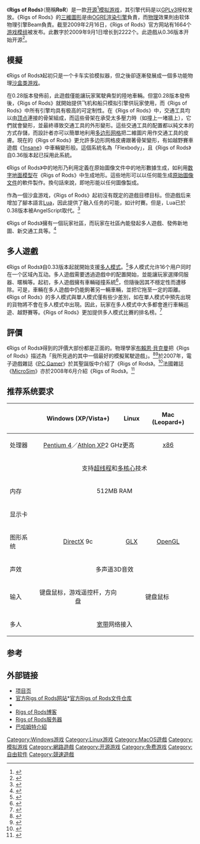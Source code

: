 {{NoteTA|G1=IT|G2=FL|G3=Games}}
{{Infobox VG
| title                  = Rigs of Rods
| image                  = Rigs of Rods Logo.png
| developer              = Rigs of Rods 貢獻者
| platform               = [[Microsoft_Windows|Microsoft Windows]]、[[Linux|Linux]]
| genre                  = [[交通工具模拟游戏|交通工具模拟游戏]]
| engine                 = [[OGRE|OGRE]]
}}

《'''Rigs of Rods'''》（簡稱'''RoR'''）是一款[[开源|开源]]<ref>{{cite web
  | last = Ricordel
  | first = Pierre-Michel
  | authorlink = 
  | coauthors = 
  | title = Rigs of Rods is going Open Source
  | work = 
  | publisher = 
  | date = 2009-02-08
  | url = http://rigsofrods.blogspot.com/2009/02/rigs-of-rods-is-going-open-source.html
  | doi = 
  | accessdate = 2013-03-28
  | archive-date = 2012-10-06
  | archive-url = https://www.webcitation.org/6BDiI8nco?url=http://rigsofrods.blogspot.com/2009/02/rigs-of-rods-is-going-open-source.html
  | dead-url = no
  }}</ref>[[模拟游戏|模拟游戏]]，其引擎代码是以[[GPL|GPLv3]]授权发放。《Rigs of Rods》的[[三維|三維]][[圖形|圖形]]是由[[OGRE|OGRE渲染引擎]]負責，而[[物理|物理]]效果則由软体物理引擎Beam負責。截至2009年2月16日，《Rigs of Rods》官方网站有1664个[[游戏模组|游戏模组]]被发布。此數字於2009年9月1日增长到2222个。此遊戲从0.36版本开始开源<ref>{{cite web|url=http://rigsofrods.blogspot.com/2009/02/rigs-of-rods-is-going-open-source.html|title=Rigs of Rods is going Open Source|date=2009-02-08|publisher=Rigs of Rods blogs|accessdate=2013-03-28|archive-date=2012-10-06|archive-url=https://www.webcitation.org/6BDiI8nco?url=http://rigsofrods.blogspot.com/2009/02/rigs-of-rods-is-going-open-source.html|dead-url=no}}</ref>。

== 模擬 ==
《Rigs of Rods》起初只是一个卡车实验模拟器，但之後卻逐漸發展成一個多功能物理[[沙盒类游戏|沙盒类游戏]]。

在0.28版本發佈前，此遊戲僅能讓玩家駕駛典型的陸地車輛。但當0.28版本發佈後，《Rigs of Rods》就開始提供飞机和船只模拟引擎供玩家使用，而《Rigs of Rods》中所有引擎均具有极高的可定制性。在《Rigs of Rods》中，交通工具均以由[[頂點_(幾何)|顶点]]連接的骨架組成，而這些骨架在承受太多壓力時（如撞上一堵牆上），它們就會變形，並最終導致交通工具的外形變形。這些交通工具的配置都以純文本的方式存儲，而設計者亦可以簡單地利用[[多边形网格|多边形网格]]把二維圖片用作交通工具的皮膚。現在的《Rigs of Rods》更允許多边形网格皮膚跟著骨架變形，有如越野賽車遊戲《[[1nsane|1nsane]]》中車輛變形般。這個系統名為「Flexbody」，且《Rigs of Rods》自0.36版本起已採用此系統。

《Rigs of Rods》中的地形乃利用定義在原始圖像文件中的地形數據生成，如利用[[数字地面模型|数字地面模型]]在《Rigs of Rods》中生成地形。這些地形可以以任何能生成[[RAW|原始圖像文件]]的軟件製作。換句話來說，即地形能以任何圖像製成。

作為一個沙盒游戏，《Rigs of Rods》起初沒有既定的遊戲目標目标。但遊戲后来增加了腳本語言[[Lua|Lua]]，因此提供了融入任务的可能，如计时賽。但是，Lua已於0.38版本被AngelScript取代。<ref>{{cite web|url=http://www.rigsofrods.com/entries/100-short-notice-LUA-removed?s=88855109721bfa6ff3a78f156e4d870a|title=short notice: LUA removed|date=2011-05-08|author=tdev|accessdate=2013-03-28|deadurl=yes|archiveurl=https://web.archive.org/web/20120326011549/http://www.rigsofrods.com/entries/100-short-notice-LUA-removed?s=88855109721bfa6ff3a78f156e4d870a|archivedate=2012-03-26}}</ref>

《Rigs of Rods》擁有一個玩家社區，而玩家在社區內能發起多人遊戲、發佈新地圖、新交通工具等。<ref>{{Cite web |url=http://forum.rigsofrods.com/ |title=官方Rigs of Rods论坛 |accessdate=2017-09-06 |archive-date=2010-09-01 |archive-url=https://web.archive.org/web/20100901122752/http://forum.rigsofrods.com/ |dead-url=no }}</ref>

==多人遊戲==
《Rigs of Rods》自0.33版本起就開始支援[[多人遊戲|多人模式]]。<ref>{{cite web| last =| first =| authorlink =| coauthors =| title =Rigs of Rods Multiplayer 0.33| work =| publisher =| date =2011-11-19| url =http://www.rigsofrods.com/wiki/pages/Changelog_old#0.33| doi =| accessdate =2013-03-28| deadurl =yes| archiveurl =https://web.archive.org/web/20130518034129/http://www.rigsofrods.com/wiki/pages/Changelog_old#0.33| archivedate =2013-05-18}}</ref>多人模式允许16个用户同时在一个区域內互动。多人遊戲需要透過遊戲中的配置開始，並能讓玩家選擇伺服器、暱稱等。起初，多人遊戲擁有車輛碰撞系統<ref>{{cite web| last =| first =| authorlink =| coauthors =| title =Rigs of Rods Multiplayer Collisions| work =| publisher =| date =2011-11-19| url =http://www.rigsofrods.com/wiki/pages/Changelog_old#0.36.2.2C_28_June_2009| doi =| accessdate =2013-03-28| deadurl =yes| archiveurl =https://web.archive.org/web/20130518034129/http://www.rigsofrods.com/wiki/pages/Changelog_old#0.36.2.2C_28_June_2009| archivedate =2013-05-18}}</ref>，但隨後因其不穩定性而遭移除。可是，車輛在多人遊戲中仍能鉤著另一輛車輛，並把它拖至一定的距離。《Rigs of Rods》的多人模式與單人模式僅有些少差別，如在單人模式中預先出現的貨物將不會在多人模式中出現。因此，玩家在多人模式中大多都會進行車輛巡遊、越野賽等。《Rigs of Rods》更加提供多人模式比賽的排名榜。<ref>{{cite web| last =| first =| authorlink =| coauthors =| title =Rigs of Rods Races| work =| publisher =| date =2011-11-19| url =http://www.rigsofrods.com/threads/83913-races-improvements| doi =| accessdate =2013-03-28| deadurl =yes| archiveurl =https://www.webcitation.org/6BDiJaulH?url=http://www.rigsofrods.com/threads/83913-races-improvements| archivedate =2012-10-06}}</ref>

== 評價 ==
《Rigs of Rods》得到的評價大部份都是正面的。物理學家[[布賴恩·貝克曼|布賴恩·貝克曼]]把《Rigs of Rods》描述為「我所見過的其中一個最好的模擬駕駛遊戲」。<ref>{{cite video | people = Dr. Brian Beckman | title = Dr. Beckman discusses physics in Rigs of Rods | medium = YouTube | url = http://www.youtube.com/watch?v=EI926O4qOiw | date = 2007-08-31 | accessdate = 2013-03-28 | archive-date = 2013-05-10 | archive-url = https://web.archive.org/web/20130510080945/http://www.youtube.com/watch?v=EI926O4qOiw | dead-url = no }}</ref><ref>{{cite web|url=http://channel9.msdn.com/showpost.aspx?postid=314874|title=Brian Beckman: The Physics in Games - Real-Time Simulation Explained|date=2007-06-08|author=Charles|publisher=Channel9|accessdate=2013-03-28|archive-date=2007-06-14|archive-url=https://web.archive.org/web/20070614102106/http://channel9.msdn.com/showpost.aspx?postid=314874|dead-url=no}}</ref>於2007年，電子遊戲雜誌《[[PC_Gamer|PC Gamer]]》於其聖誕版中介紹了《Rigs of Rods》。<ref>{{cite news  | last = Stone | first = Tim | title = Keep on truckin' | pages = 106 | publisher = PC Gamer UK | date = 2007-12|accessdate=2013-03-28}}</ref>法國雜誌《[[MicroSim|MicroSim]]》亦於2008年6月介紹《Rigs of Rods》。<ref>{{cite web
  | last = 
  | first = 
  | authorlink = 
  | coauthors = 
  | title = Rigs of Rids Control of heavy lorries
  | work = 
  | publisher = MicroSim
  | date = 2008-06
  | format = 
  | doi = 
  |accessdate=2013-03-28}}</ref>

== 推荐系统要求 ==
{| class="wikitable" style="margin: 1em auto 1em auto"
|-
! || Windows (XP/Vista+) || Linux || Mac (Leopard+)
|-
! 处理器
| colspan="2" align="center"| [[Pentium_4|Pentium 4]]／[[Athlon|Athlon XP]]2 GHz更高
| align="center" | [[x86|x86]]
|-
!
| colspan="3" align="center"| 支持[[超线程|超线程]]和[[多核心|多核心]]技术
|-
! 内存
| colspan="3" align="center"| 512MB RAM
|-
! 显示卡
| colspan="3" align="center"|   
|- 
! 图形系统
| align="center"| [[DirectX|DirectX]] 9c  
| align="center"| [[GLX|GLX]]  
| align="center"| [[OpenGL|OpenGL]]
|- 
! 声效
| colspan="3" align="center"| 多声道3D音效
|-
! 输入
| align="center" | 键盘鼠标，游戏遥控杆，方向盘
| align="center" colspan="2" | 键盘鼠标
|-
! 多人
| colspan="3" align="center"| [[宽带|宽带]]网络接入
|}

== 参考 ==
{{reflist|30em}}

{{Portal|自由软件}}
{{Portal|电子游戏}}

== 外部链接 ==
*[http://rigsofrods.sourceforge.net/ 项目页]{{Wayback|url=http://rigsofrods.sourceforge.net/ |date=20090304061133 }}
*[http://www.rigsofrods.com 官方Rigs of Rods网站]*[https://web.archive.org/web/20070121071800/http://repository.rigsofrods.com/ 官方Rigs of Rods文件仓库]
* {{Wayback|url=http://www.rigsofrods.com/ |date=20100901122752 }}
*[http://rigsofrods.blogspot.com Rigs of Rods博客]{{Wayback|url=http://rigsofrods.blogspot.com/ |date=20110826054413 }}
*[http://sourceforge.net/projects/rorserver/ Rigs of Rods服务器]{{Wayback|url=http://sourceforge.net/projects/rorserver/ |date=20090221205907 }}
*[https://acg.gamer.com.tw/acgDetail.php?s=71813 巴哈姆特介紹]{{Wayback|url=https://acg.gamer.com.tw/acgDetail.php?s=71813 |date=20170429092349 }}
[[Category:Windows游戏|Category:Windows游戏]]
[[Category:Linux游戏|Category:Linux游戏]]
[[Category:MacOS遊戲|Category:MacOS遊戲]]
[[Category:模拟游戏|Category:模拟游戏]]
[[Category:網路遊戲|Category:網路遊戲]]
[[Category:开源游戏|Category:开源游戏]]
[[Category:免费游戏|Category:免费游戏]]
[[Category:自由软件|Category:自由软件]]
[[Category:競速遊戲|Category:競速遊戲]]
